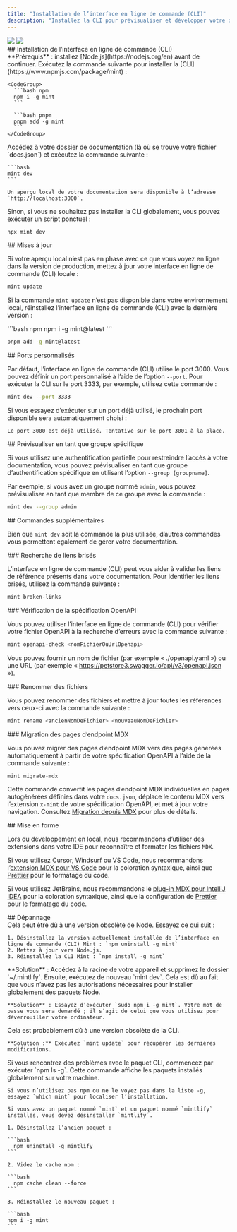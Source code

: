 ```yaml
---
title: "Installation de l’interface en ligne de commande (CLI)"
description: "Installez la CLI pour prévisualiser et développer votre documentation en local"
---
```


<img className="block dark:hidden my-0 pointer-events-none" src="/images/installation/local-development-light.png" />

<img className="hidden dark:block my-0 pointer-events-none" src="/images/installation/local-development-dark.png" />

<div id="installing-the-cli">
  ## Installation de l’interface en ligne de commande (CLI)
</div>

<Info>
  **Prérequis** : installez [Node.js](https://nodejs.org/en) avant de continuer.
</Info>

<Steps>
  <Step title="Installer la CLI.">
    Exécutez la commande suivante pour installer la [CLI](https://www.npmjs.com/package/mint) :

    <CodeGroup>
      ```bash npm
      npm i -g mint
      ```

      ```bash pnpm
      pnpm add -g mint
      ```
    </CodeGroup>
  </Step>

  <Step title="Aperçu en local.">
    Accédez à votre dossier de documentation (là où se trouve votre fichier `docs.json`) et exécutez la commande suivante :

    ```bash
    mint dev
    ```

    Un aperçu local de votre documentation sera disponible à l’adresse `http://localhost:3000`.
  </Step>
</Steps>

Sinon, si vous ne souhaitez pas installer la CLI globalement, vous pouvez exécuter un script ponctuel :

```bash
npx mint dev
```

<div id="updates">
  ## Mises à jour
</div>

Si votre aperçu local n’est pas en phase avec ce que vous voyez en ligne dans la version de production, mettez à jour votre interface en ligne de commande (CLI) locale :

```bash
mint update
```

Si la commande `mint update` n’est pas disponible dans votre environnement local, réinstallez l’interface en ligne de commande (CLI) avec la dernière version :

<CodeGroup>
  ```bash npm
  npm i -g mint@latest
  ```

  ```bash pnpm
  pnpm add -g mint@latest
  ```
</CodeGroup>

<div id="custom-ports">
  ## Ports personnalisés
</div>

Par défaut, l’interface en ligne de commande (CLI) utilise le port 3000. Vous pouvez définir un port personnalisé à l’aide de l’option `--port`. Pour exécuter la CLI sur le port 3333, par exemple, utilisez cette commande :

```bash
mint dev --port 3333
```

Si vous essayez d’exécuter sur un port déjà utilisé, le prochain port disponible sera automatiquement choisi :

```mdx
Le port 3000 est déjà utilisé. Tentative sur le port 3001 à la place.
```

<div id="previewing-as-a-specific-group">
  ## Prévisualiser en tant que groupe spécifique
</div>

Si vous utilisez une authentification partielle pour restreindre l’accès à votre documentation, vous pouvez prévisualiser en tant que groupe d’authentification spécifique en utilisant l’option `--group [groupname]`.

Par exemple, si vous avez un groupe nommé `admin`, vous pouvez prévisualiser en tant que membre de ce groupe avec la commande :

```bash
mint dev --group admin
```

<div id="additional-commands">
  ## Commandes supplémentaires
</div>

Bien que `mint dev` soit la commande la plus utilisée, d’autres commandes vous permettent également de gérer votre documentation.

<div id="finding-broken-links">
  ### Recherche de liens brisés
</div>

L’interface en ligne de commande (CLI) peut vous aider à valider les liens de référence présents dans votre documentation. Pour identifier les liens brisés, utilisez la commande suivante :

```bash
mint broken-links
```

<div id="checking-openapi-spec">
  ### Vérification de la spécification OpenAPI
</div>

Vous pouvez utiliser l’interface en ligne de commande (CLI) pour vérifier votre fichier OpenAPI à la recherche d’erreurs avec la commande suivante :

```bash
mint openapi-check <nomFichierOuUrlOpenapi>
```

Vous pouvez fournir un nom de fichier (par exemple « ./openapi.yaml ») ou une URL (par exemple « https://petstore3.swagger.io/api/v3/openapi.json »).

<div id="renaming-files">
  ### Renommer des fichiers
</div>

Vous pouvez renommer des fichiers et mettre à jour toutes les références vers ceux-ci avec la commande suivante :

```bash
mint rename <ancienNomDeFichier> <nouveauNomDeFichier>
```

<div id="migrating-mdx-endpoint-pages">
  ### Migration des pages d’endpoint MDX
</div>

Vous pouvez migrer des pages d’endpoint MDX vers des pages générées automatiquement à partir de votre spécification OpenAPI à l’aide de la commande suivante :

```bash
mint migrate-mdx
```

Cette commande convertit les pages d’endpoint MDX individuelles en pages autogénérées définies dans votre `docs.json`, déplace le contenu MDX vers l’extension `x-mint` de votre spécification OpenAPI, et met à jour votre navigation. Consultez [Migration depuis MDX](/fr/guides/migrating-from-mdx) pour plus de détails.

<div id="formatting">
  ## Mise en forme
</div>

Lors du développement en local, nous recommandons d’utiliser des extensions dans votre IDE pour reconnaître et formater les fichiers `MDX`.

Si vous utilisez Cursor, Windsurf ou VS Code, nous recommandons l’[extension MDX pour VS Code](https://marketplace.visualstudio.com/items?itemName=unifiedjs.vscode-mdx) pour la coloration syntaxique, ainsi que [Prettier](https://marketplace.visualstudio.com/items?itemName=esbenp.prettier-vscode) pour le formatage du code.

Si vous utilisez JetBrains, nous recommandons le [plug-in MDX pour IntelliJ IDEA](https://plugins.jetbrains.com/plugin/14944-mdx) pour la coloration syntaxique, ainsi que la configuration de [Prettier](https://prettier.io/docs/webstorm) pour le formatage du code.

<div id="troubleshooting">
  ## Dépannage
</div>

<AccordionGroup>
  <Accordion title="Erreur : impossible de charger le module &#x22;sharp&#x22; avec l’environnement d’exécution darwin-arm64">
    Cela peut être dû à une version obsolète de Node. Essayez ce qui suit :

    1. Désinstallez la version actuellement installée de l’interface en ligne de commande (CLI) Mint : `npm uninstall -g mint`
    2. Mettez à jour vers Node.js.
    3. Réinstallez la CLI Mint : `npm install -g mint`
  </Accordion>

  <Accordion title="Problème : erreur inconnue">
    **Solution** : Accédez à la racine de votre appareil et supprimez le dossier `~/.mintlify`. Ensuite, exécutez de nouveau `mint dev`.
  </Accordion>

  <Accordion title="Erreur : permission refusée">
    Cela est dû au fait que vous n’avez pas les autorisations nécessaires pour installer globalement des paquets Node.

    **Solution** : Essayez d’exécuter `sudo npm i -g mint`. Votre mot de passe vous sera demandé ; il s’agit de celui que vous utilisez pour déverrouiller votre ordinateur.
  </Accordion>

  <Accordion title="L’aperçu local n’a pas le même rendu que ma documentation en ligne">
    Cela est probablement dû à une version obsolète de la CLI.

    **Solution :** Exécutez `mint update` pour récupérer les dernières modifications.
  </Accordion>

  <Accordion title="mintlify vs. paquet mint">
    Si vous rencontrez des problèmes avec le paquet CLI, commencez par exécuter `npm ls -g`. Cette commande affiche les paquets installés globalement sur votre machine.

    Si vous n’utilisez pas npm ou ne le voyez pas dans la liste -g, essayez `which mint` pour localiser l’installation.

    Si vous avez un paquet nommé `mint` et un paquet nommé `mintlify` installés, vous devez désinstaller `mintlify`.

    1. Désinstallez l’ancien paquet :

    ```bash
      npm uninstall -g mintlify
    ```

    2. Videz le cache npm :

    ```bash
      npm cache clean --force
    ```

    3. Réinstallez le nouveau paquet :

    ```bash
    npm i -g mint
    ```
  </Accordion>
</AccordionGroup>
